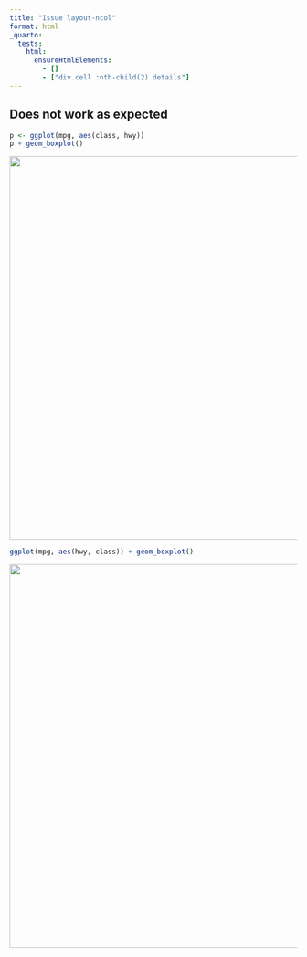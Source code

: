 ```yaml
---
title: "Issue layout-ncol"
format: html
_quarto:
  tests:
    html:
      ensureHtmlElements:
        - []
        - ["div.cell :nth-child(2) details"]
---
```



## Does not work as expected


::: {.cell layout-ncol="2"}

```.r
p <- ggplot(mpg, aes(class, hwy))
p + geom_boxplot()
```

::: {.cell-output-display}
![](unnamed-chunk-2-1.png){width=672}
:::

```.r
ggplot(mpg, aes(hwy, class)) + geom_boxplot()
```

::: {.cell-output-display}
![](unnamed-chunk-2-2.png){width=672}
:::
:::